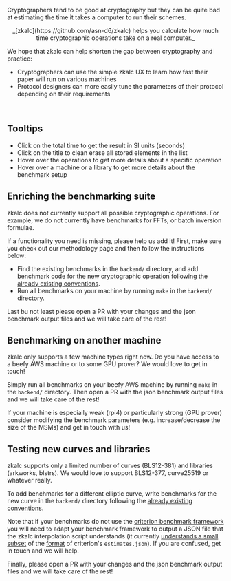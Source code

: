 


<Col span={16} offset={4} style={{ fontSize: "15px"}}>

Cryptographers tend to be good at cryptography but they can be quite bad at
estimating the time it takes a computer to run their schemes.

<center>
_[zkalc](https://github.com/asn-d6/zkalc) helps you calculate how much time
cryptographic operations take on a real computer._
</center>

We hope that zkalc can help shorten the gap between cryptography and practice:

- Cryptographers can use the simple zkalc UX to learn how fast their paper will
  run on various machines
- Protocol designers can more easily tune the parameters of their protocol
  depending on their requirements

<br />


## Tooltips


- Click on the total time to get the result in SI units (seconds)
- Click on the title to clean erase all stored elements in the list
- Hover over the operations to get more details about a specific operation
- Hover over a machine or a library to get more details about the benchmark setup


## Enriching the benchmarking suite

zkalc does not currently support all possible cryptographic operations. For
example, we do not currently have benchmarks for FFTs, or batch inversion formulae.

If a functionality you need is missing, please help us add it! First, make sure
you <Link href="/methodology">check out our methodology page</Link> and then
follow the instructions below:

- Find the existing benchmarks in the `backend/` directory, and add benchmark
  code for the new cryptographic operation following the
  [already existing conventions](https://github.com/asn-d6/zkalc/blob/main/backend/blstrs/benches/bench_blstrs.rs).
- Run all benchmarks on your machine by running `make` in the `backend/`
  directory.

Last bu not least please open a PR with your changes and the json benchmark output files
and we will take care of the rest!

## Benchmarking on another machine

zkalc only supports a few machine types right now. Do you have access to a beefy
AWS machine or to some GPU prover? We would love to get in touch!

Simply run all benchmarks on your beefy AWS machine by running `make` in the
`backend/` directory. Then open a PR with the json benchmark output files and we
will take care of the rest!

If your machine is especially weak (rpi4) or particularly strong (GPU prover)
consider modifying the benchmark parameters (e.g. increase/decrease the size of
the MSMs) and get in touch with us!

## Testing new curves and libraries

zkalc supports only a limited number of curves (BLS12-381) and libraries (arkworks, blstrs).
We would love to support BLS12-377, curve25519 or whatever really.

To add benchmarks for a different elliptic curve, write benchmarks for the new
curve in the `backend/` directory following the
[already existing conventions](https://github.com/asn-d6/zkalc/blob/main/backend/blstrs/benches/bench_blstrs.rs).

Note that if your benchmarks do not use the
[criterion benchmark framework](https://docs.rs/criterion/latest/criterion/) you
will need to adapt your benchmark framework to output a JSON file that the zkalc
interpolation script understands (it currently
[understands a small subset](https://github.com/asn-d6/zkalc/blob/main/perf/fit.py#L128)
of the
[format](https://github.com/asn-d6/zkalc/blob/main/perf/blstrs/estimates.json)
of criterion's `estimates.json`). If you are confused, get in touch and we will
help.

Finally, please open a PR with your changes and the json benchmark output files
and we will take care of the rest!

</Col>

